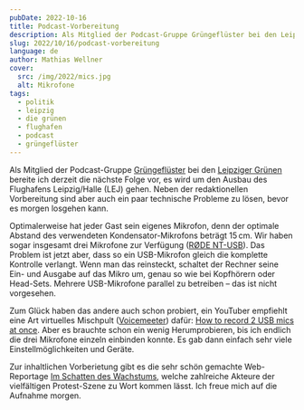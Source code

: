```yaml
---
pubDate: 2022-10-16
title: Podcast-Vorbereitung
description: Als Mitglied der Podcast-Gruppe Grüngeflüster bei den Leipziger Grünen bereite ich derzeit die nächste Folge vor, es wird um den Ausbau des Flughafens Leipzig/Halle (LEJ) gehen. Neben der redaktionellen Vorbereitung sind aber auch ein paar technische Probleme zu lösen, bevor es morgen losgehen kann.
slug: 2022/10/16/podcast-vorbereitung
language: de
author: Mathias Wellner
cover:
  src: /img/2022/mics.jpg
  alt: Mikrofone
tags:
  - politik
  - leipzig
  - die grünen
  - flughafen
  - podcast
  - grüngeflüster
---
```



Als Mitglied der Podcast-Gruppe [Grüngeflüster](https://www.gruene-leipzig.de/info/podcast/) bei den [Leipziger Grünen](https://www.gruene-leipzig.de/) bereite ich derzeit die nächste Folge vor, es wird um den Ausbau des Flughafens Leipzig/Halle (LEJ) gehen. Neben der redaktionellen Vorbereitung sind aber auch ein paar technische Probleme zu lösen, bevor es morgen losgehen kann.

<ResponsiveImage src="/img/2022/mics.jpg" alt="Mikrofone" aspectRatio="4:3" />

Optimalerweise hat jeder Gast sein eigenes Mikrofon, denn der optimale Abstand des verwendeten Kondensator-Mikrofons beträgt 15&thinsp;cm. Wir haben sogar insgesamt drei Mikrofone zur Verfügung ([RØDE NT-USB](https://rode.com/de/microphones/usb/nt-usb)). Das Problem ist jetzt aber, dass so ein USB-Mikrofon gleich die komplette Kontrolle verlangt. Wenn man das reinsteckt, schaltet der Rechner seine Ein- und Ausgabe auf das Mikro um, genau so wie bei Kopfhörern oder Head-Sets. Mehrere USB-Mikrofone parallel zu betreiben &ndash; das ist nicht vorgesehen.

Zum Glück haben das andere auch schon probiert, ein YouTuber empfiehlt eine Art virtuelles Mischpult ([Voicemeeter](https://vb-audio.com/Voicemeeter/index.htm)) dafür: [How to record 2 USB mics at once](https://www.youtube.com/watch?v=tG_5-ZoBq1c). Aber es brauchte schon ein wenig Herumprobieren, bis ich endlich die drei Mikrofone einzeln einbinden konnte. Es gab dann einfach sehr viele Einstellmöglichkeiten und Geräte.

Zur inhaltlichen Vorberietung gibt es die sehr schön gemachte Web-Reportage [Im Schatten des Wachstums](https://im-schatten-des-wachstums.de/), welche zahlreiche Akteure der vielfältigen Protest-Szene zu Wort kommen lässt. Ich freue mich auf die Aufnahme morgen.
